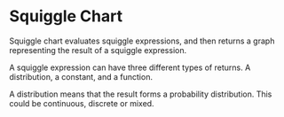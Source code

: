
<Meta of={SquiggleChartStories} />

# Squiggle Chart

Squiggle chart evaluates squiggle expressions, and then returns a graph representing
the result of a squiggle expression.

A squiggle expression can have three different types of returns. A distribution,
a constant, and a function.

A distribution means that the result forms a probability distribution. This
could be continuous, discrete or mixed.

<Stories />
